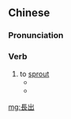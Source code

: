 {{also|长出}}
==Chinese==
{{zh-forms|s=长出}}

===Pronunciation===
{{zh-pron
|m=chángchū
|c=zoeng2 ceot1
|cat=v
}}

===Verb===
{{zh-verb}}

# to [[sprout]]
#* {{zh-x|樹木 每 年 都 重新 '''長出''' 葉子。|The trees renew their foliage every year.}}
#* {{zh-x|我 家 的 柳樹 '''長出''' 了 新芽。|The willows in our hometown have begun to '''sprout'''.}}

[[mg:長出]]